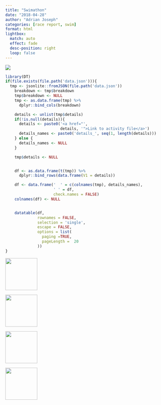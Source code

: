 ```yaml
---
title: "Swimathon"
date: "2018-04-28"
author: "Adrian Joseph"
categories: [race report, swim]
format: html
lightbox:
  match: auto
  effect: fade
  desc-position: right
  loop: false
---
```

![](https://storage.googleapis.com/blogs_josa/sport/2018-04-28_SWIMATHON/img/00.png)

```r
library(DT)
if(file.exists(file.path('data.json'))){
  tmp <- jsonlite::fromJSON(file.path('data.json'))
    breakdown <- tmp$breakdown
    tmp$breakdown <- NULL
    tmp <- as.data.frame(tmp) %>%
      dplyr::bind_cols(breakdown)

    details <- unlist(tmp$details)
    if(!is.null(details)){
      details <- paste0('<a href="',
                        details, '">Link to activity file</a>')
      details_names <- paste0('details_', seq(1, length(details)))
    } else {
      details_names <- NULL
    }

    tmp$details <- NULL


    df <- as.data.frame(t(tmp)) %>%
      dplyr::bind_rows(data.frame(V1 = details))

    df <- data.frame('  ' = c(colnames(tmp), details_names),
                     ' ' = df,
                     check.names = FALSE)
    colnames(df) <- NULL


    datatable(df,
              rownames = FALSE,
              selection = 'single',
              escape = FALSE,
              options = list(
                paging =TRUE,
                pageLength =  20
              ))
}
```





::: {layout-ncol=4}
![](https://storage.googleapis.com/blogs_josa/sport/2018-04-28_SWIMATHON/img/00.png){ width="100" group="hi" }

![](https://storage.googleapis.com/blogs_josa/sport/2018-04-28_SWIMATHON/img/01.png){ width="100" group="hi" }

![](https://storage.googleapis.com/blogs_josa/sport/2018-04-28_SWIMATHON/img/02.png){ width="100" group="hi" }

![](https://storage.googleapis.com/blogs_josa/sport/2018-04-28_SWIMATHON/img/03.jpg){ width="100" group="hi" }


:::
